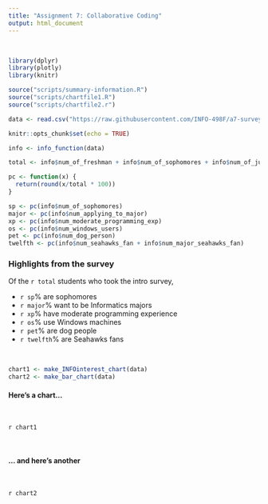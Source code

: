 ```yaml
---
title: "Assignment 7: Collaborative Coding"
output: html_document
---
```


&nbsp;

```r
library(dplyr)
library(plotly)
library(knitr)

source("scripts/summary-information.R")
source("scripts/chartfile1.R")
source("scripts/chartfile2.r")

data <- read.csv("https://raw.githubusercontent.com/INFO-498F/a7-survey-data/master/intro_survey_data.csv")

knitr::opts_chunk$set(echo = TRUE)
```

```r
info <- info_function(data)

total <- info$num_of_freshman + info$num_of_sophomores + info$num_of_junior + info$num_of_senior

pc <- function(x) {
  return(round(x/total * 100))
}

sp <- pc(info$num_of_sophomores)
major <- pc(info$num_applying_to_major)
xp <- pc(info$num_moderate_programming_exp)
os <- pc(info$num_windows_users)
pet <- pc(info$num_dog_person)
twelfth <- pc(info$num_seahawks_fan + info$num_major_seahawks_fan)
```

### Highlights from the survey

Of the `r total` students who took the intro survey,

- `r sp`% are sophomores
- `r major`% want to be Informatics majors
- `r xp`% have moderate programming experience
- `r os`% use Windows machines
- `r pet`% are dog people
- `r twelfth`% are Seahawks fans

&nbsp;

```r
chart1 <- make_INFOinterest_chart(data)
chart2 <- make_bar_chart(data)
```

#### Here's a chart...

&nbsp; 

`r chart1` 

&nbsp;

#### ... and here's another

&nbsp; 

`r chart2`
